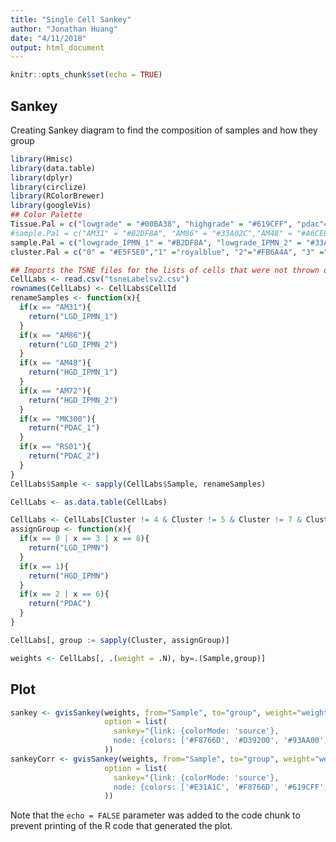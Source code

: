 ```yaml
---
title: "Single Cell Sankey"
author: "Jonathan Huang"
date: "4/11/2018"
output: html_document
---
```


```r
knitr::opts_chunk$set(echo = TRUE)
```

## Sankey

Creating Sankey diagram to find the composition of samples and how they group

```r
library(Hmisc)
library(data.table)
library(dplyr)
library(circlize)
library(RColorBrewer)
library(googleVis)
## Color Palette
Tissue.Pal = c("lowgrade" = "#00BA38", "highgrade" = "#619CFF", "pdac"="#F8766D")
#sample.Pal = c("AM31" = "#B2DF8A", "AM86" = "#33A02C","AM48" = "#A6CEE3","AM72" = "#1F78B4","MK300"= "#FB9A99", "RS01" = "#E31A1C")
sample.Pal = c("lowgrade_IPMN_1" = "#B2DF8A", "lowgrade_IPMN_2" = "#33A02C","highgrade_IPMN_1" = "#A6CEE3","highgrade_IPMN_2" = "#1F78B4","pdac_1"= "#FB9A99", "pdac_2" = "#E31A1C")
cluster.Pal = c("0" = "#E5F5E0","1" ="royalblue", "2"="#FB6A4A", "3" ="#A1D99B" ,"4"="#FBB4AE","5"="#B3CDE3","6"="#CB181D","7"="#CCEBC5","8"="#31A354","9"="#DECBE4")

## Imports the TSNE files for the lists of cells that were not thrown out.
CellLabs <- read.csv("tsneLabelsv2.csv")
rownames(CellLabs) <- CellLabs$CellId
renameSamples <- function(x){
  if(x == "AM31"){
    return("LGD_IPMN_1")
  }
  if(x == "AM86"){
    return("LGD_IPMN_2")
  }
  if(x == "AM48"){
    return("HGD_IPMN_1")
  }
  if(x == "AM72"){
    return("HGD_IPMN_2")
  }
  if(x == "MK300"){
    return("PDAC_1")
  }
  if(x == "RS01"){
    return("PDAC_2")
  }
}
CellLabs$Sample <- sapply(CellLabs$Sample, renameSamples)

CellLabs <- as.data.table(CellLabs)

CellLabs <- CellLabs[Cluster != 4 & Cluster != 5 & Cluster != 7 & Cluster != 9]
assignGroup <- function(x){
  if(x == 0 | x == 3 | x == 8){
    return("LGD_IPMN")
  }
  if(x == 1){
    return("HGD_IPMN")
  }
  if(x == 2 | x == 6){
    return("PDAC")
  }
}

CellLabs[, group := sapply(Cluster, assignGroup)]

weights <- CellLabs[, .(weight = .N), by=.(Sample,group)]
```

## Plot


```r
sankey <- gvisSankey(weights, from="Sample", to="group", weight="weight",
                     option = list(
                       sankey="{link: {colorMode: 'source'},
                       node: {colors: ['#F8766D', '#D39200', '#93AA00', '#00BA38', '#00C19F', '#00B9E3', '#619CFF', '#DB72FB', '#FF61C3']}}"
                     ))
sankeyCorr <- gvisSankey(weights, from="Sample", to="group", weight="weight",
                     option = list(
                       sankey="{link: {colorMode: 'source'},
                       node: {colors: ['#E31A1C', '#F8766D', '#619CFF', '#00BA38', '#FB9A99', '#B2DF8A', '#A6CEE3', '#1F78B4', '#33A02C']}}"
                     ))
```

Note that the `echo = FALSE` parameter was added to the code chunk to prevent printing of the R code that generated the plot.
